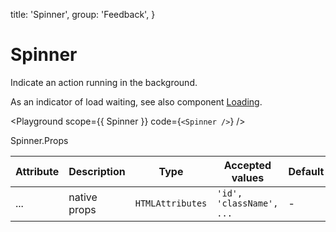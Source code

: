 
  title: 'Spinner',
  group: 'Feedback',
}

# Spinner

Indicate an action running in the background.

As an indicator of load waiting, see also component [Loading](/components/loading).

<Playground
  scope={{ Spinner }}
  code={`
<Spinner />
`}
/>

<Attributes edit="/app/components/spinner.mdx">
<Attributes.Title>Spinner.Props</Attributes.Title>

| Attribute | Description  | Type             | Accepted values          | Default |
| --------- | ------------ | ---------------- | ------------------------ | ------- |
| ...       | native props | `HTMLAttributes` | `'id', 'className', ...` | -       |

</Attributes>
